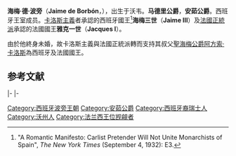 {{Infobox royalty
|name         = 海梅·德·波旁
|title        = 马德里公爵; 安茹公爵
|image        = Don Jaime de Borbón.jpg
|image_size   = 230px
|caption      = 1920年代的海梅·德·波旁
|succession   = ''[[西班牙国王|西班牙国王]]''
|reign        = 1909年7月18日－1931年10月2日
|reign-type   = [[王位請求者|請求王位期間]]
|predecessor  = [[卡洛斯_(马德里公爵)|卡洛斯七世]]
|successor    = [[阿方索·卡洛斯_(圣海梅公爵)|阿方索·卡洛斯一世]]
|spouse       = 
|issue        = 
|full name    = 海梅·皮奥·胡安·卡洛斯·边文尼多·桑索·佩拉约·赫尔门内吉尔多·莱卡莱多·阿尔瓦罗·费尔南多·贡扎洛·阿方索·玛利亚·德·洛斯·多洛雷斯·恩里克·路易斯·罗贝托·弗朗西斯科·拉米罗·何塞·华金·伊西德罗·莱安德罗·米格尔·加布里埃尔·拉斐尔·佩德罗·本尼托·菲利佩·德·波旁—德·波旁-帕尔马<br>Jaime Pío Juan Carlos Bienvenido Sansón Pelayo Hermenegildo Recaredo Álvaro Fernando Gonzalo Alfonso María de los Dolores Enrique Luis Roberto Francisco Ramiro José Joaquín Isidro Leandro Miguel Gabriel Rafael Pedro Benito Felipe de Borbón y de Borbón-Parma
|house        = [[西班牙波旁王朝|西班牙波旁王朝]]
|father       = [[卡洛斯_(马德里公爵)|波旁的卡洛斯]]
|mother       = [[玛格丽塔公主_(帕尔马)|玛格丽塔公主]]
|birth_date   = {{Birth date|1870|06|07|df=y}}
|birth_place  = {{SUI}}[[沃韦|沃韦]]
|death_date   = {{Death date and age|1931|10|02|1870|06|07|df=y}}
|death_place  = {{flag|French Third Republic}}[[巴黎|巴黎]]
|burial_date  = 
|burial_place = 
|signature    = 
|religion     = [[天主教|天主教]]
}}

'''海梅·德·波旁'''（'''Jaime de Borbón'''，{{bd|1870年|6月27日|1931年|10月2日}}），出生于沃韦。'''马德里公爵'''，'''安茹公爵'''。西班牙王室成员。[[卡洛斯主義|卡洛斯主義]]者承認的西班牙國王<ref>"A Romantic Manifesto: Carlist Pretender Will Not Unite Monarchists of Spain", ''The New York Times'' (September 4, 1932): E3.</ref>'''海梅三世'''（'''Jaime III'''）及[[正統派_(法國)|法國正統派]]承認的法國國王'''雅克一世'''（'''Jacques I'''）。

由於他終身未婚，故卡洛斯主義與法國正統派轉而支持其叔父[[阿方索·卡洛斯_(聖海梅公爵)|聖海梅公爵阿方索·卡洛斯]]為西班牙及法國國王。

==参考文献==
{{reflist}}

{{s-start}}
{{s-hou|[[波旁王朝|波旁王朝]]|1870年|6月27日|1931年|10月2日|[[卡佩王朝|卡佩王朝]]|name=西班牙國王海梅三世、法國國王雅克一世}}
{{s-reg|fr}}
|-
{{s-vac|last=[[路易十八|路易·斯坦尼斯瓦夫]]}}
{{s-ttl|title=[[安茹公爵|安茹公爵]]|years=1883年－1931年10月2日}}
{{s-aft|after=[[阿方索·卡洛斯_(聖海梅公爵)|阿方索·卡洛斯]]}}
{{s-reg|es}}
|-
{{s-bef|before=[[卡洛斯_(馬德里公爵)|波旁的卡洛斯]]}}
{{s-ttl|title=[[馬德里公爵|馬德里公爵]]|years=1909年7月18日－1931年10月2日}}
{{s-vac|next=[[阿方索·卡洛斯_(聖海梅公爵)|阿方索·卡洛斯]]|as=聖海梅公爵}}
{{s-pre|}}
{{s-bef|rows=2|before=[[卡洛斯_(馬德里公爵)|卡洛斯七世<br>（夏尔十一）]]}}
{{s-tul|title=[[西班牙君主列表|西班牙國王]]|line=[[卡洛斯主義|西班牙卡洛斯派王位請求者]]|years=1909年7月18日－1931年10月2日}}
{{s-aft|rows=2|after=[[阿方索·卡洛斯_(聖海梅公爵)|阿方索·卡洛斯一世<br>（夏尔十二）]]}}
{{s-tul|title=[[法國君主列表|法國]]及[[納瓦拉君主列表|納瓦拉國王]]|line=[[正統派_(法國)|法國正統派王位請求者]]|years=1909年7月18日－1931年10月2日}}
{{end}}

{{Authority control}}
{{DEFAULTSORT:Jaime de Borbon}}
[[Category:西班牙波旁王朝|Category:西班牙波旁王朝]]
[[Category:安茹公爵|Category:安茹公爵]]
[[Category:西班牙裔瑞士人|Category:西班牙裔瑞士人]]
[[Category:沃州人|Category:沃州人]]
[[Category:法兰西王位觊觎者|Category:法兰西王位觊觎者]]